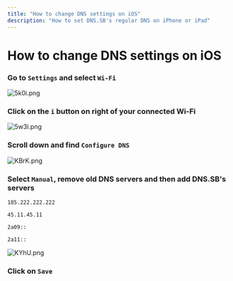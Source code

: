 ```yaml
---
title: "How to change DNS settings on iOS"
description: "How to set DNS.SB's regular DNS on iPhone or iPad"
---
```



# How to change DNS settings on iOS

<StepContainer>

### Go to `Settings` and select `Wi-Fi`

![5k0i.png](https://s3.image.hosting/2021/07/02/5k0i.png)

### Click on the `i` button on right of your connected Wi-Fi

![5w3l.png](https://s3.image.hosting/2021/07/02/5w3l.png)

### Scroll down and find `Configure DNS`

![KBrK.png](https://s3.image.hosting/2021/07/02/KBrK.png)

### Select `Manual`, remove old DNS servers and then add DNS.SB's servers

```
185.222.222.222
```

```
45.11.45.11
```

```
2a09::
```

```
2a11::
```

![KYhU.png](https://s3.image.hosting/2021/07/02/KYhU.png)

### Click on `Save`

</StepContainer>